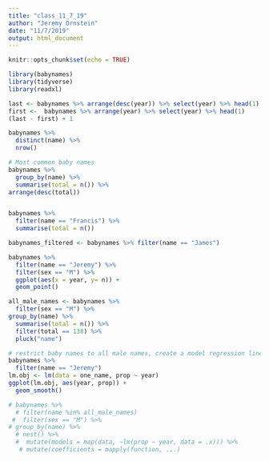 ```yaml
---
title: "class_11_7_19"
author: "Jeremy Ornstein"
date: "11/7/2019"
output: html_document
---
```


```r
knitr::opts_chunk$set(echo = TRUE)
```

```r
library(babynames)
library(tidyverse)
library(readxl)
```

```r
last <- babynames %>% arrange(desc(year)) %>% select(year) %>% head(1)
first <-  babynames %>% arrange(year) %>% select(year) %>% head(1)
(last - first) + 1
```

```r
babynames %>%
  distinct(name) %>%
  nrow()
```

```r
# Most common baby names 
babynames %>%
  group_by(name) %>%
  summarise(total = n()) %>%
arrange(desc(total))


babynames %>%
  filter(name == "Francis") %>% 
  summarise(total = n())

babynames_filtered <- babynames %>% filter(name == "James")

babynames %>%
  filter(name == "Jeremy") %>%
  filter(sex == "M") %>%
  ggplot(aes(x = year, y= n)) + 
  geom_point()

all_male_names <- babynames %>%
  filter(sex == "M") %>%
group_by(name) %>%
  summarise(total = n()) %>%
  filter(total == 138) %>%
  pluck("name")

# restrict baby names to all male names, create a model regression line
babynames %>%
  filter(name == "Jeremy") 
lm.obj <- lm(data = one_name, prop ~ year) 
ggplot(lm.obj, aes(year, prop)) +
  geom_smooth()

# babynames %>%
  # filter(name %in% all_male_names)
 #  filter(sex == "M") %>%
# group_by(name) %>%
  # nest() %>%
  #  mutate(models = map(data, ~lm(prop ~ year, data = .x))) %>% 
   # mutate(coefficients = mapply(function, ...)


  
```

